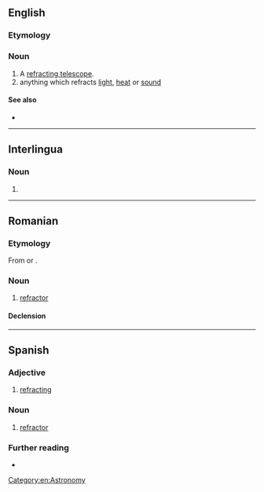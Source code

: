 ==English==
{{wikipedia}}

===Etymology===
{{suffix|en|refract|or}}

===Noun===
{{en-noun}}

# A [[refracting telescope]].
# anything which refracts [[light]], [[heat]] or [[sound]]

====See also====
* {{l|en|reflector}}

[[Category:en:Astronomy]]

----

==Interlingua==

===Noun===
{{ia-noun|es}}

# {{l|en|refractor}}

----

==Romanian==

===Etymology===
From {{bor|ro|fr|réfracteur}} or {{bor|ro|de|Refraktor}}.

===Noun===
{{ro-noun|n|refractoare}}

# [[refractor]]

====Declension====
{{ro-noun-n|pl=refractoare}}

----

==Spanish==

===Adjective===
{{es-adj}}

# [[refracting]]

===Noun===
{{es-noun|m}}

# [[#English|refractor]]

===Further reading===
* {{R:es:DRAE}}
